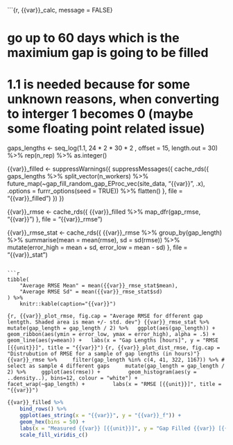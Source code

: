 ```{r, {{var}}_calc, message = FALSE}

# go up to 60 days which is the maximium gap is going to be filled
# 1.1 is needed because for some unknown reasons, when converting to interger 1 becomes 0 (maybe some floating point related issue)
gaps_lengths <-  seq_log(1.1, 24 * 2 * 30 * 2 , offset = 15, length.out = 30) %>%
        rep(n_rep) %>%
        as.integer()

{{var}}_filled <-
suppressWarnings({
    suppressMessages({
        cache_rds({
          gaps_lengths %>%
            split_vector(n_workers) %>%
            future_map(~gap_fill_random_gap_EProc_vec(site_data, "{{var}}", .x), .options = furrr_options(seed = TRUE)) %>%
            flatten()
         }, file = "{{var}}_filled")
     })
 })

{{var}}_rmse <- cache_rds({
  {{var}}_filled %>%
    map_dfr(gap_rmse, "{{var}}")
}, file = "{{var}}_rmse")

{{var}}_rmse_stat <- cache_rds({
    {{var}}_rmse %>%
      group_by(gap_length) %>%
      summarise(mean = mean(rmse), sd = sd(rmse)) %>%
        mutate(error_high = mean + sd, error_low = mean - sd)
}, file = "{{var}}_stat")
```

```r
tibble(
    "Average RMSE Mean" = mean({{var}}_rmse_stat$mean),
    "Average RMSE Sd" = mean({{var}}_rmse_stat$sd)
) %>%
    knitr::kable(caption="{{var}}")
```

```{r, {{var}}_plot_rmse, fig.cap = "Average RMSE for dfferent gap lentgth. Shaded area is mean +/- std. dev"}
{{var}}_rmse_stat %>%
  mutate(gap_length = gap_length / 2) %>%
  ggplot(aes(gap_length)) +
  geom_ribbon(aes(ymin = error_low, ymax = error_high), alpha = .5) +
  geom_line(aes(y=mean)) +
  labs(x = "Gap Lengths [hours]", y = "RMSE [{{unit}}]", title = "{{var}}")
```
```{r, {{var}}_plot_dist_rmse, fig.cap = "Distrubution of RMSE for a sample of gap lengths (in hours)"}
{{var}}_rmse %>%
    filter(gap_length %in% c(4, 41, 322, 1167)) %>% # select as sample 4 different gaps
    mutate(gap_length = gap_length / 2) %>%
    ggplot(aes(rmse)) +
        geom_histogram(aes(y = ..density..), bins=12, colour = "white") +
        facet_wrap(~gap_length) +
        labs(x = "RMSE [{{unit}}]", title = "{{var}}")
```
```r
{{var}}_filled %>%
    bind_rows() %>%
    ggplot(aes_string(x = "{{var}}", y = "{{var}}_f")) +
    geom_hex(bins = 50) +
    labs(x = "Measured {{var}} [{{unit}}]", y = "Gap Filled {{var}} [{{unit}}]") +
    scale_fill_viridis_c()
```
